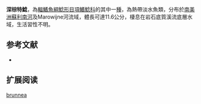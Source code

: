 {{Speciesbox
| name = 深棕特鯰
| image = 
| image_width = 250px
| status = NE
| status_system = IUCN3.1
| genus = Tatia
| species = brunnea
| authority = [[Mees|Mees]], 1974
| synonyms = 
}}
'''深棕特鯰'''，為[[輻鰭魚綱|輻鰭魚綱]][[鯰形目|鯰形目]][[項鰭鯰科|項鰭鯰科]]的其中一[[種|種]]，為熱帶淡水魚類，分布於[[南美洲|南美洲]][[蘇利南河|蘇利南河]]及Marowijne河流域，體長可達11.6公分，棲息在岩石底質溪流底層水域，生活習性不明。
==参考文献==
*{{FishBase_species|genus=Tatia|species=brunnea|year=2015|month=5}}

== 扩展阅读 ==
{{refbegin}}
{{wikispecies-inline|Tatia brunnea|深棕特鯰}}
{{refend}}
{{Taxonbar|from=Q5897794}}

[[Category:特鯰屬|brunnea]]